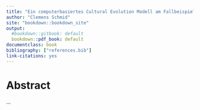 ```yaml
---
title: "Ein computerbasiertes Cultural Evolution Modell am Fallbeispiel europäisch-bronzezeitlicher Bestattungssitten"
author: "Clemens Schmid"
site: "bookdown::bookdown_site"
output:
  #bookdown::gitbook: default
  bookdown::pdf_book: default
documentclass: book
bibliography: ["references.bib"]
link-citations: yes
---
```


# Abstract {-}

...
